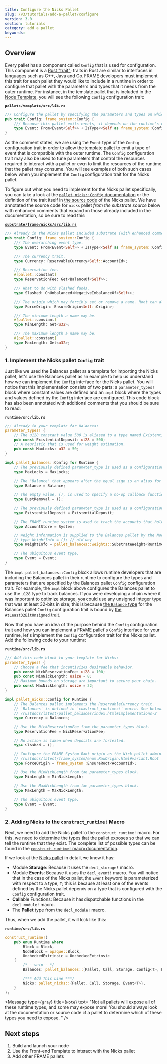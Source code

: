```yaml
---
title: Configure the Nicks Pallet
slug: /v3/tutorials/add-a-pallet/configure
version: 3.0 
section: tutorials
category: add a pallet
keywords:
---
```


## Overview

Every pallet has a component called `Config` that is used for configuration. This component is a
[Rust "trait"](https://doc.rust-lang.org/book/ch10-02-traits.html); traits in Rust are similar to
interfaces in languages such as C++, Java and Go. FRAME developers must implement this trait for
each pallet they would like to include in a runtime in order to configure that pallet with the
parameters and types that it needs from the outer runtime. For instance, in the template pallet that
is included in the
[Node Template](https://github.com/substrate-developer-hub/substrate-node-template), you will see
the following `Config` configuration trait:

**`pallets/template/src/lib.rs`**

```rust
/// Configure the pallet by specifying the parameters and types on which it depends.
pub trait Config: frame_system::Config {
    /// Because this pallet emits events, it depends on the runtime's definition of an event.
    type Event: From<Event<Self>> + IsType<<Self as frame_system::Config>::Event>;
}
```

As the comment states, we are using the `Event` type of the `Config` configuration trait in order to
allow the template pallet to emit a type of event that is compatible with the outer runtime.
The `Config` configuration trait may also be used to tune parameters that control the resources
required to interact with a pallet or even to limit the resources of the runtime that the pallet may
consume. You will see examples of both such cases below when you implement the `Config` configuration
trait for the Nicks pallet.

To figure out what you need to implement for the Nicks pallet specifically, you can take a look at
the
[`pallet_nicks::Config` documentation](/rustdocs/latest/pallet_nicks/trait.Config.html)
or the definition of the trait itself in
[the source code](https://github.com/paritytech/substrate/blob/master/frame/nicks/src/lib.rs) of the
Nicks pallet. We have annotated the source code for `nicks` pallet _from the substrate source_ below with
enhanced comments that expand on those already included in the documentation, so be sure to read this:

**[`substrate/frame/nicks/src/lib.rs`](https://github.com/paritytech/substrate/blob/master/frame/nicks/src/lib.rs)**

```rust
/// Already in the Nicks pallet included substrate (with enhanced comments):
pub trait Config: frame_system::Config {
    /// The overarching event type.
    type Event: From<Event<Self>> + IsType<<Self as frame_system::Config>::Event>;

    /// The currency trait.
    type Currency: ReservableCurrency<Self::AccountId>;

    /// Reservation fee.
    #[pallet::constant]
    type ReservationFee: Get<BalanceOf<Self>>;

    /// What to do with slashed funds.
    type Slashed: OnUnbalanced<NegativeImbalanceOf<Self>>;

    /// The origin which may forcibly set or remove a name. Root can always do this.
    type ForceOrigin: EnsureOrigin<Self::Origin>;

    /// The minimum length a name may be.
    #[pallet::constant]
    type MinLength: Get<u32>;

    /// The maximum length a name may be.
    #[pallet::constant]
    type MaxLength: Get<u32>;
}
```
### 1. Implement the Nicks pallet `Config` trait

Just like we used the Balances pallet as a template for importing the Nicks pallet, let's use the
Balances pallet as an example to help us understand how we can implement the `Config` interface for the
Nicks pallet. You will notice that this implementation consists of two parts: a `parameter_types!`
block where constant values are defined and an `impl` block where the types and values defined by
the `Config` interface are configured. This code block has also been annotated with additional
comments that you should be sure to read:

**`runtime/src/lib.rs`**

```rust
/// Already in your template for Balances:
parameter_types! {
    // The u128 constant value 500 is aliased to a type named ExistentialDeposit.
    pub const ExistentialDeposit: u128 = 500;
    // A heuristic that is used for weight estimation.
    pub const MaxLocks: u32 = 50;
}

impl pallet_balances::Config for Runtime {
    // The previously defined parameter_type is used as a configuration parameter.
    type MaxLocks = MaxLocks;

    // The "Balance" that appears after the equal sign is an alias for the u128 type.
    type Balance = Balance;

    // The empty value, (), is used to specify a no-op callback function.
    type DustRemoval = ();

    // The previously defined parameter_type is used as a configuration parameter.
    type ExistentialDeposit = ExistentialDeposit;

    // The FRAME runtime system is used to track the accounts that hold balances.
    type AccountStore = System;

    // Weight information is supplied to the Balances pallet by the Node Template's runtime.
    // type WeightInfo = (); // old way
    type WeightInfo = pallet_balances::weights::SubstrateWeight<Runtime>;

    // The ubiquitous event type.
    type Event = Event;
}
```

The `impl pallet_balances::Config` block allows runtime developers that are including the Balances pallet in
their runtime to configure the types and parameters that are specified by the Balances pallet
`Config` configuration trait. For example, the `impl` block above configures the Balances pallet to
use the `u128` type to track balances. If you were developing a chain where it was important to
optimize storage, you could use any unsigned integer type that was at least 32-bits in size; this is
because
[the `Balance` type](/rustdocs/latest/pallet_balances/pallet/trait.Config.html#associatedtype.Balance)
for the Balances pallet `Config` configuration trait is bound by
[the `AtLeast32BitUnsigned` trait](/rustdocs/latest/sp_arithmetic/traits/trait.AtLeast32BitUnsigned.html).

Now that you have an idea of the purpose behind the `Config` configuration trait and how you can
implement a FRAME pallet's `Config` interface for your runtime, let's implement the `Config`
configuration trait for the Nicks pallet. Add the following code to your runtime:

**`runtime/src/lib.rs`**

```rust
/// Add this code block to your template for Nicks:
parameter_types! {
    // Choose a fee that incentivizes desireable behavior.
    pub const NickReservationFee: u128 = 100;
    pub const MinNickLength: usize = 8;
    // Maximum bounds on storage are important to secure your chain.
    pub const MaxNickLength: usize = 32;
}

impl pallet_nicks::Config for Runtime {
    // The Balances pallet implements the ReservableCurrency trait.
    // `Balances` is defined in `construct_runtimes!` macro. See below.
    // /rustdocs/latest/pallet_balances/index.html#implementations-2
    type Currency = Balances;

    // Use the NickReservationFee from the parameter_types block.
    type ReservationFee = NickReservationFee;

    // No action is taken when deposits are forfeited.
    type Slashed = ();

    // Configure the FRAME System Root origin as the Nick pallet admin.
    // /rustdocs/latest/frame_system/enum.RawOrigin.html#variant.Root
    type ForceOrigin = frame_system::EnsureRoot<AccountId>;

    // Use the MinNickLength from the parameter_types block.
    type MinLength = MinNickLength;

    // Use the MaxNickLength from the parameter_types block.
    type MaxLength = MaxNickLength;

    // The ubiquitous event type.
    type Event = Event;
}
```

### 2. Adding Nicks to the `construct_runtime!` Macro

Next, we need to add the Nicks pallet to the `construct_runtime!` macro. For this, we need to
determine the types that the pallet exposes so that we can tell the runtime that they exist. The
complete list of possible types can be found in the
[`construct_runtime!` macro documentation](/rustdocs/latest/frame_support/macro.construct_runtime.html).

If we look at the [Nicks pallet](https://github.com/paritytech/substrate/blob/master/frame/nicks/src/lib.rs) in detail, we know it has:

- Module **Storage**: Because it uses the `decl_storage!` macro.
- Module **Event**s: Because it uses the `decl_event!` macro. You will notice that in the case of
  the Nicks pallet, the `Event` keyword is parameterized with respect to a type, `T`; this is
  because at least one of the events defined by the Nicks pallet depends on a type that is
  configured with the `Config` configuration trait.
- **Call**able Functions: Because it has dispatchable functions in the `decl_module!` macro.
- The **Pallet** type from the `decl_module!` macro.

Thus, when we add the pallet, it will look like this:

**`runtime/src/lib.rs`**

```rust
construct_runtime!(
    pub enum Runtime where
        Block = Block,
        NodeBlock = opaque::Block,
        UncheckedExtrinsic = UncheckedExtrinsic
    {
        /* --snip-- */
        Balances: pallet_balances::{Pallet, Call, Storage, Config<T>, Event<T>},

        /*** Add This Line ***/
        Nicks: pallet_nicks::{Pallet, Call, Storage, Event<T>},
    }
);
```

<Message
  type={`gray`}
  title={`Note`}
  text=
    "Not all pallets will expose all of these runtime types, and some may expose more! You
    should always look at the documentation or source code of a pallet to determine which of these types
    you need to expose.
    "
/>

## Next steps
1. Build and launch your node
2. Use the Front-end Template to interact with the Nicks pallet
3. Add other FRAME pallets